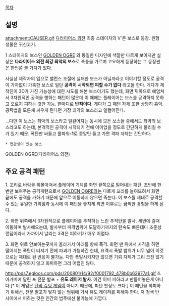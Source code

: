 [[목차]]
== 설명 ==
attachment:CAUSER.gif
[[다라이어스 외전]] 최종 스테이지의 V`존 보스로 등장. 원형 생물은 귀신고기.

1 스테이지의 보스인 [[GOLDEN OGRE]] 와 동일한 디자인에 색깔만 다르게 보이지만 실상은 '''다라이어스 외전 최강 최악의 보스'''로 폭풍을 가르며 고요하게 등장하는 그 등장씬은 한번쯤 볼 가치가 있다.

사실상 제작자의 입으로 밸런스 조절에 실패한 보스가 아닐까라고 이야기할 정도로 공격이 가차없이 가혹한 보스로 일단 '''공격이 시작되면 피할 수가 없다''' 라고들 한다. 게다가 제작진이 3D가 가진 가능성에 대한 시도를 해본 보스이기도 했는데, 화면 뒤쪽으로 헤엄쳐서 3차원적인 공격을 행하는 패턴이 많은데 이 때에는 플레이어는 보스를 공격하지 못하고 오로지 피하는 것만 가능. 한마디로 '''반칙이다.''' 게다가 그 패턴 자체 또한 상당히 흉악. 공략법을 모른채 싸우게 된다면 가장 최악의 보스라고 일컬어진다.

...다만 이 보스는 최악의 보스라고 일컬어지는 동시에 모든 보스들 중에서도 최약의 보스라고도 하는데, 본격적인 공격이 시작되기 전에 어이없을 정도로 간단하게 물리칠 수가 있기 때문. 폭탄만 싸들고 풀파워'''-1'''로 콩알탄 들고 가면 격파 자체는 간단하다.


 * 연관성이 있는 보스
GOLDEN OGRE(다라이어스 외전)
== 주요 공격 패턴 ==
1. 꼬리로 바람을 휘몰아쳐서 플레이어 기체를 화면 끝쪽으로 밀어내는 패턴. 초반에 한번만 보여주는 공격패턴으로서 [[GOLDEN OGRE]]와는 다르게 꼬리를 늘여뜨려서 화면 끝에도 공격을 가하기 때문에 앞으로 이동하지 않으면 죽는다. 이 보스를 제대로 공격할수 있는 유일한 기회임과 동시에 이 패턴을 놓치게 되면 이후로는 끔찍한 경험을 하게 된다.

2. 화면 뒤쪽에서 3차원적으로 플레이어를 추적하는 느린 추적탄을 발사. 세번에 걸쳐 이동하며 발사해오는데, 발사부터 피격범위에 도달하기까지의 탄속도 빠른데다 조준성 랜덤이라서 가까이서 날리는 3격은 피하기가 매우 어렵다.

3. 화면 위로 안보이는곳까지 올라가서 아래를 향해 폭격. 화면 맨 위에서 사격을 하면 떨어지는 폭탄이 터지기 전에 파괴가 가능하긴 한데, 요격시 폭발 범위가 너무 넓어 이것으로는 제대로 된 반응이 불가능. 다만 폭발시키지만 않으면 기뢰 자체가 그리 크진 않기 때문에 공격하지 않고 회피하면 그리 어렵진 않다.

http://pds7.egloos.com/pds/200801/14/92/f0001792_478b0b63977a1.gif
4. 아가미에 달린 포 전문 발포 + '''유도 레이저 발사'''. 이건 이미 피하라고 만들어놓은게 아니다.[* 이 게임은 [[탄막 슈팅 게임]]이 아니기 때문에, 피탄 판정도 크다.] 이 패턴을 회피하기 위해선, 전문 발포가 닿지 않는 범위에 가서 유도 레이저를 피해야 한다. 저 청색 탄 사이에서 피하는 것은 인간의 범주에선 불가능에 가깝다.
